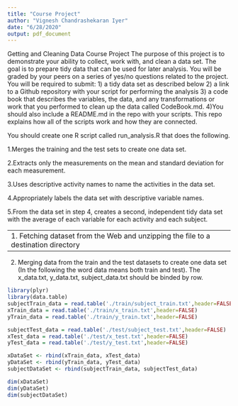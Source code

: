 ```yaml
---
title: "Course Project"
author: "Vignesh Chandrashekaran Iyer"
date: "6/28/2020"
output: pdf_document
---
```

Getting and Cleaning Data Course Project 
The purpose of this project is to demonstrate your ability to collect, work with, and clean a data set. 
The goal is to prepare tidy data that can be used for later analysis. You will be graded by your peers on a series of yes/no questions related to the project.
You will be required to submit: 
1) a tidy data set as described below
2) a link to a Github repository with your script for performing the analysis
3) a code book that describes the variables, the data, and any transformations or work that you performed to clean up the data called CodeBook.md. 
4)You should also include a README.md in the repo with your scripts. This repo explains how all of the scripts work and how they are connected.

You should create one R script called run_analysis.R that does the following.

1.Merges the training and the test sets to create one data set.

2.Extracts only the measurements on the mean and standard deviation for each measurement.

3.Uses descriptive activity names to name the activities in the data set.

4.Appropriately labels the data set with descriptive variable names.

5.From the data set in step 4, creates a second, independent tidy data set with the average of each variable for each activity and each subject.

-------------------------------------------------------------------------------
1. Fetching dataset from the Web and unzipping the file to a destination directory
```r
if(!(file.exists("../Course Project"))){
  dir.create("../Course Project")
}
datafile <- "https://d396qusza40orc.cloudfront.net/getdata%2Fprojectfiles%2FUCI%20HAR%20Dataset.zip"
download.file(datafile, destfile = "../Course Project/UCIHARDataset.zip")
unzip(zipfile = "../Course Project/UCIHARDataset.zip", exdir = "./UCIHARDataset")
```

--------------------------------------------------------------------------------
2. Merging data from the train and the test datasets to create one data set
(In the following the word data means both train and test). The x_data.txt, y_data.txt, subject_data.txt should be binded by row.

```r
library(plyr)
library(data.table)
subjectTrain_data = read.table('./train/subject_train.txt',header=FALSE)
xTrain_data = read.table('./train/x_train.txt',header=FALSE)
yTrain_data = read.table('./train/y_train.txt',header=FALSE)

subjectTest_data = read.table('./test/subject_test.txt',header=FALSE)
xTest_data = read.table('./test/x_test.txt',header=FALSE)
yTest_data = read.table('./test/y_test.txt',header=FALSE)

xDataSet <- rbind(xTrain_data, xTest_data)
yDataSet <- rbind(yTrain_data, yTest_data)
subjectDataSet <- rbind(subjectTrain_data, subjectTest_data)

dim(xDataSet)
dim(yDataSet)
dim(subjectDataSet)
```